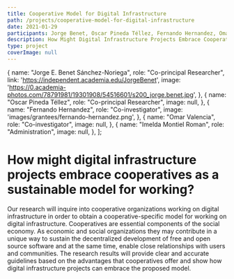 ```yaml
---
title: Cooperative Model for Digital Infrastructure
path: /projects/cooperative-model-for-digital-infrastructure
date: 2021-01-29
participants: Jorge Benet, Oscar Pineda Téllez, Fernando Hernandez, Omar Valencia, and Imelda Montiel Roman
description: How Might Digital Infrastructure Projects Embrace Cooperatives As A Sustainable Model For Working?
type: project
coverImage: null
---
```


  {
    name: "Jorge E. Benet Sánchez-Noriega",
    role: "Co-principal Researcher",
    link: 'https://independent.academia.edu/JorgeBenet',
    image: 'https://0.academia-photos.com/78791981/19301908/54516601/s200_jorge.benet.jpg',
  },
  {
    name: "Oscar Pineda Téllez",
    role: "Co-principal Researcher",
    image: null,
  },
  {
    name: "Fernando Hernandez",
    role: "Co-investigator",
    image: 'images/grantees/fernando-hernandez.png',
  },
  {
    name: "Omar Valencia",
    role: "Co-investigator",
    image: null,
  },
  {
    name: "Imelda Montiel Roman",
    role: "Administration",
    image: null,
  },
];

<!-- export const resources = [
  {
    title: "Addiction When Gambling Becomes A Problem.",
    link: "https://example.com",
    linkText: "Read More",
    author: "Jorge Benet & Oscar Pineda Téllez",
  },
]; -->

# How might digital infrastructure projects embrace cooperatives as a sustainable model for working?

Our research will inquire into cooperative organizations working on digital infrastructure in order to obtain a cooperative-specific model for working on digital infrastructure. Cooperatives are essential components of the social economy. As economic and social organizations they may contribute in a unique way to sustain the decentralized development of free and open source software and at the same time, enable close relationships with users and communities. The research results will provide clear and accurate guidelines based on the advantages that cooperatives offer and show how digital infrastructure projects can embrace the proposed model.
